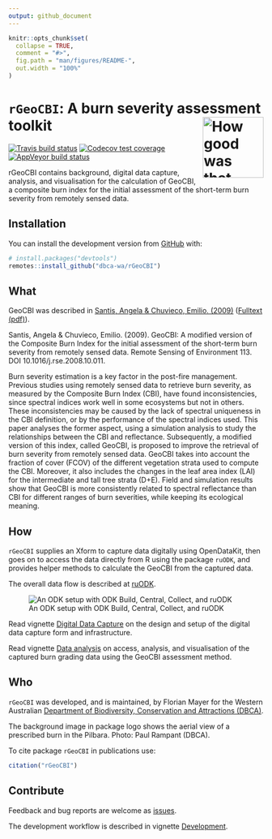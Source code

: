 ```yaml
---
output: github_document
---
```


<!-- README.md is generated from README.Rmd. Please edit that file -->

```r
knitr::opts_chunk$set(
  collapse = TRUE,
  comment = "#>",
  fig.path = "man/figures/README-",
  out.width = "100%"
)
```

# `rGeoCBI`: A burn severity assessment toolkit <img src="man/figures/rGeoCBI.png" align="right" alt="How good was that burn?" width="120" />

<!-- badges: start -->
[![Travis build status](https://travis-ci.org/dbca-wa/rGeoCBI.svg?branch=master)](https://travis-ci.org/dbca-wa/rGeoCBI)
[![Codecov test coverage](https://codecov.io/gh/dbca-wa/rGeoCBI/branch/master/graph/badge.svg)](https://codecov.io/gh/dbca-wa/rGeoCBI?branch=master)
[![AppVeyor build status](https://ci.appveyor.com/api/projects/status/github/dbca-wa/rGeoCBI?branch=master&svg=true)](https://ci.appveyor.com/project/dbca-wa/rGeoCBI)
<!-- badges: end -->

rGeoCBI contains background, digital data capture, analysis, and
visualisation for the calculation of GeoCBI, a composite burn index
for the initial assessment of the short-term burn severity from
remotely sensed data.

## Installation

You can install the development version from [GitHub](https://github.com/) with:

``` r
# install.packages("devtools")
remotes::install_github("dbca-wa/rGeoCBI")
```

## What
GeoCBI was described in 
[Santis, Angela & Chuvieco, Emilio. (2009)](https://doi.org/10.1016/j.rse.2008.10.011) 
([Fulltext (pdf)](https://www.researchgate.net/publication/229043914_GeoCBI_A_modified_version_of_the_Composite_Burn_Index_for_the_initial_assessment_of_the_short-term_burn_severity_from_remotely_sensed_data)).

Santis, Angela & Chuvieco, Emilio. (2009). GeoCBI: A modified version of the 
Composite Burn Index for the initial assessment of the short-term burn severity 
from remotely sensed data. Remote Sensing of Environment 113. 
DOI 10.1016/j.rse.2008.10.011. 

Burn severity estimation is a key factor in the post-fire management. 
Previous studies using remotely sensed data to retrieve burn severity, as 
measured by the Composite Burn Index (CBI), have found inconsistencies, since 
spectral indices work well in some ecosystems but not in others. 
These inconsistencies may be caused by the lack of spectral uniqueness in the 
CBI definition, or by the performance of the spectral indices used. 
This paper analyses the former aspect, using a simulation analysis to study the 
relationships between the CBI and reflectance. Subsequently, a modified version 
of this index, called GeoCBI, is proposed to improve the retrieval of burn 
severity from remotely sensed data. GeoCBI takes into account the fraction of 
cover (FCOV) of the different vegetation strata used to compute the CBI. 
Moreover, it also includes the changes in the leaf area index (LAI) for the 
intermediate and tall tree strata (D+E). Field and simulation results show that 
GeoCBI is more consistently related to spectral reflectance than CBI for 
different ranges of burn severities, while keeping its ecological meaning.

## How
`rGeoCBI` supplies an Xform to capture data digitally using OpenDataKit, then
goes on to access the data directly from R using the package `ruODK`, and
provides helper methods to calculate the GeoCBI from the captured data.

The overall data flow is described at 
[ruODK](https://dbca-wa.github.io/ruODK/index.html).

![An ODK setup with ODK Build, Central, Collect, and ruODK](
https://www.lucidchart.com/publicSegments/view/952c1350-3003-48c1-a2c8-94bad74cdb46/image.png)

Read vignette 
[Digital Data Capture](https://dbca-wa.github.io/rGeoCBI/articles/forms.html) on
the design and setup of the digital data capture form and infrastructure.

Read vignette 
[Data analysis](https://dbca-wa.github.io/rGeoCBI/articles/analysis.html) on
access, analysis, and visualisation of the captured burn grading data using 
the GeoCBI assessment method.

## Who
`rGeoCBI` was developed, and is maintained, by Florian Mayer for the Western Australian 
[Department of Biodiversity, Conservation and Attractions (DBCA)](https://www.dbca.wa.gov.au/).

The background image in package logo shows the aerial view of a prescribed burn 
in the Pilbara. Photo: Paul Rampant (DBCA).

To cite package `rGeoCBI` in publications use:

```r
citation("rGeoCBI")
```

## Contribute
Feedback and bug reports are welcome as 
[issues](https://github.com/dbca-wa/rGeoCBI/issues).

The development workflow is described in vignette 
[Development](https://dbca-wa.github.io/rGeoCBI/articles/dev.html).
